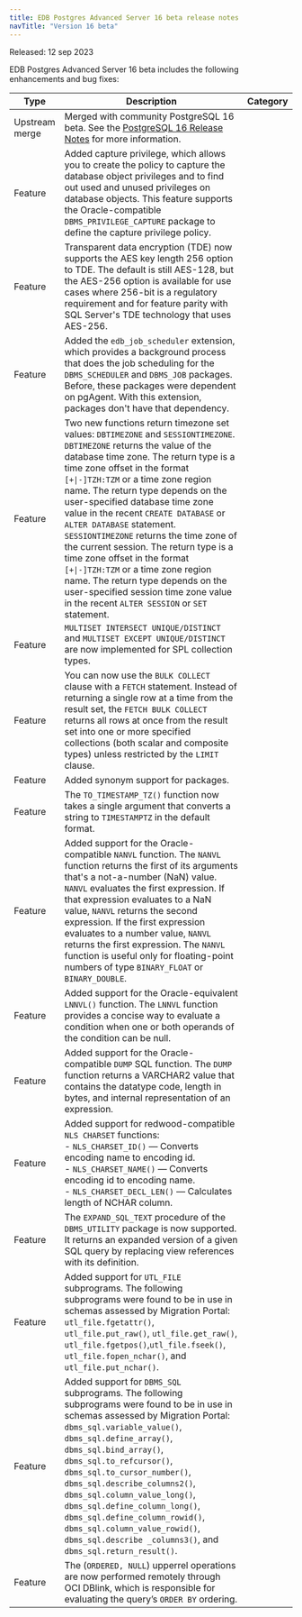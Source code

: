 ```yaml
---
title: EDB Postgres Advanced Server 16 beta release notes
navTitle: "Version 16 beta"
---
```


Released: 12 sep 2023

EDB Postgres Advanced Server 16 beta includes the following enhancements and bug fixes:

| Type           | Description                                                                                                                          |  Category              |
| -------------- | -------------------------------------------------------------------------------------------------------------------------------------|  --------------------- |
| Upstream merge | Merged with community PostgreSQL 16 beta. See the [PostgreSQL 16 Release Notes](https://www.postgresql.org/docs/16/release-16.html) for more information.                           |                        |
| Feature        | Added capture privilege, which allows you to create the policy to capture the database object privileges and to find out used and unused privileges on database objects. This feature supports the Oracle-compatible `DBMS_PRIVILEGE_CAPTURE` package to define the capture privilege policy.  |                       |
| Feature        | Transparent data encryption (TDE) now supports the AES key length 256 option to TDE. The default is still AES-128, but the AES-256 option is available for use cases where 256-bit is a regulatory requirement and for feature parity with SQL Server's TDE technology that uses AES-256. |                            |
| Feature        | Added the `edb_job_scheduler` extension, which provides a background process that does the job scheduling for the `DBMS_SCHEDULER` and `DBMS_JOB` packages. Before, these packages were dependent on pgAgent. With this extension, packages don't have that dependency. |                         |
| Feature        | Two new functions return timezone set values: `DBTIMEZONE` and `SESSIONTIMEZONE`. <br />`DBTIMEZONE` returns the value of the database time zone. The return type is a time zone offset in the format `[+\|-]TZH:TZM` or a time zone region name. The return type depends on the user-specified database time zone value in the recent `CREATE DATABASE` or `ALTER DATABASE` statement. <br />`SESSIONTIMEZONE` returns the time zone of the current session. The return type is a time zone offset in the format `[+\|-]TZH:TZM` or a time zone region name. The return type depends on the user-specified session time zone value in the recent `ALTER SESSION` or `SET` statement. |                         |
| Feature        | `MULTISET INTERSECT UNIQUE/DISTINCT` and `MULTISET EXCEPT UNIQUE/DISTINCT` are now implemented for SPL collection types. |                            |
| Feature        | You can now use the `BULK COLLECT` clause with a `FETCH` statement. Instead of returning a single row at a time from the result set, the `FETCH BULK COLLECT` returns all rows at once from the result set into one or more specified collections (both scalar and composite types) unless restricted by the `LIMIT` clause. |                         |
| Feature        | Added synonym support for packages. |                                  |
| Feature        | The `TO_TIMESTAMP_TZ()` function now takes a single argument that converts a string to `TIMESTAMPTZ` in the default format. |                            |
| Feature        | Added support for the Oracle-compatible `NANVL` function. The `NANVL` function returns the first of its arguments that's a not-a-number (NaN) value. `NANVL` evaluates the first expression. If that expression evaluates to a NaN value, `NANVL` returns the second expression. If the first expression evaluates to a number value, `NANVL` returns the first expression. The `NANVL` function is useful only for floating-point numbers of type `BINARY_FLOAT` or `BINARY_DOUBLE`. |                         |
| Feature        | Added support for the Oracle-equivalent `LNNVL()` function. The `LNNVL` function provides a concise way to evaluate a condition when one or both operands of the condition can be null. |                            |
| Feature        | Added support for the Oracle-compatible `DUMP` SQL function. The `DUMP` function returns a VARCHAR2 value that contains the datatype code, length in bytes, and internal representation of an expression. |                         |
| Feature        | Added support for redwood-compatible `NLS CHARSET` functions: <br />- `NLS_CHARSET_ID()` &mdash; Converts encoding name to encoding id. <br />- `NLS_CHARSET_NAME()` &mdash; Converts encoding id to encoding name. <br />- `NLS_CHARSET_DECL_LEN()` &mdash; Calculates length of NCHAR column. |                         |
| Feature        | The `EXPAND_SQL_TEXT` procedure of the `DBMS_UTILITY` package is now supported. It returns an expanded version of a given SQL query by replacing view references with its definition. |                          |
| Feature        | Added support for `UTL_FILE` subprograms. The following subprograms were found to be in use in schemas assessed by Migration Portal: `utl_file.fgetattr()`, `utl_file.put_raw()`, `utl_file.get_raw()`, `utl_file.fgetpos()`,`utl_file.fseek()`, `utl_file.fopen_nchar()`, and `utl_file.put_nchar()`. |                             |
| Feature        | Added support for `DBMS_SQL` subprograms. The following subprograms were found to be in use in schemas assessed by Migration Portal: `dbms_sql.variable_value()`, `dbms_sql.define_array()`, `dbms_sql.bind_array()`, `dbms_sql.to_refcursor()`, `dbms_sql.to_cursor_number()`, `dbms_sql.describe_columns2()`, `dbms_sql.column_value_long()`, `dbms_sql.define_column_long()`, `dbms_sql.define_column_rowid()`, `dbms_sql.column_value_rowid()`, `dbms_sql.describe _columns3()`, and `dbms_sql.return_result()`. |                     |
| Feature        | The (`ORDERED, NULL`) upperrel operations are now performed remotely through OCI DBlink, which is responsible for evaluating the query’s `ORDER BY` ordering.|                        |

